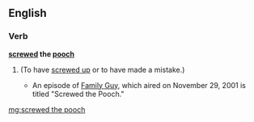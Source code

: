 ==English==

===Verb===
'''[[screwed]] the [[pooch]]'''

# {{past of|screw the pooch}} {{slang}} (To have [[screwed up]] or to have made a mistake.)
#*An episode of [[Family Guy]], which aired on November 29, 2001 is titled "Screwed the Pooch."

[[mg:screwed the pooch]]